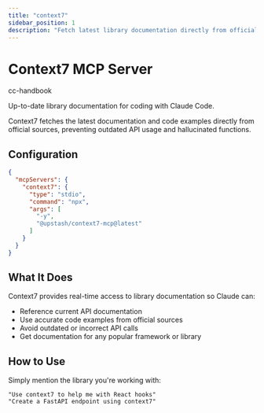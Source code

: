 ```yaml
---
title: "context7"
sidebar_position: 1
description: "Fetch latest library documentation directly from official sources, preventing outdated API usage and hallucinated functions"
---
```



# Context7 MCP Server

<span className="badge badge--primary">cc-handbook</span>

Up-to-date library documentation for coding with Claude Code.

Context7 fetches the latest documentation and code examples directly from official sources, preventing outdated API usage and hallucinated functions.

## Configuration

```json
{
  "mcpServers": {
    "context7": {
      "type": "stdio",
      "command": "npx",
      "args": [
        "-y",
        "@upstash/context7-mcp@latest"
      ]
    }
  }
}
```

## What It Does

Context7 provides real-time access to library documentation so Claude can:

- Reference current API documentation
- Use accurate code examples from official sources
- Avoid outdated or incorrect API calls
- Get documentation for any popular framework or library

## How to Use

Simply mention the library you're working with:

```
"Use context7 to help me with React hooks"
"Create a FastAPI endpoint using context7"
```